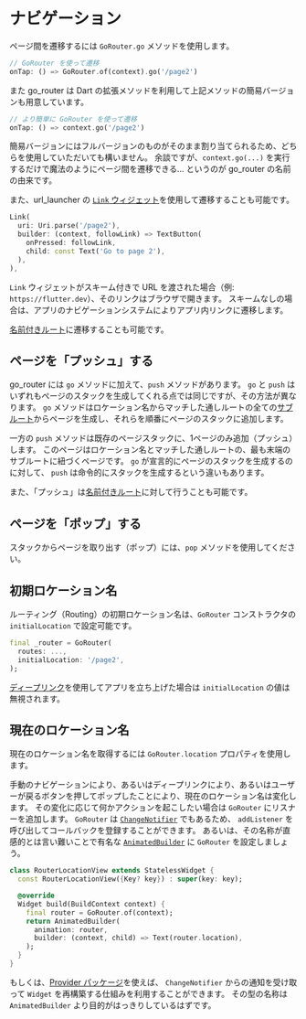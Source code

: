 # ナビゲーション

ページ間を遷移するには `GoRouter.go` メソッドを使用します。

```dart
// GoRouter を使って遷移
onTap: () => GoRouter.of(context).go('/page2')
```

また go_router は Dart の拡張メソッドを利用して上記メソッドの簡易バージョンも用意しています。

```dart
// より簡単に GoRouter を使って遷移
onTap: () => context.go('/page2')
```

簡易バージョンにはフルバージョンのものがそのまま割り当てられるため、どちらを使用していただいても構いません。
余談ですが、`context.go(...)` を実行するだけで魔法のようにページ間を遷移できる... というのが go_router の名前の由来です。

また、url_launcher の [`Link` ウィジェット](https://pub.dev/documentation/url_launcher/latest/link/link-library.html)を使用して遷移することも可能です。

```dart
Link(
  uri: Uri.parse('/page2'),
  builder: (context, followLink) => TextButton(
    onPressed: followLink,
    child: const Text('Go to page 2'),
  ),
),
```

`Link` ウィジェットがスキーム付きで URL を渡された場合（例: `https://flutter.dev`）、そのリンクはブラウザで開きます。
スキームなしの場合は、アプリのナビゲーションシステムによりアプリ内リンクに遷移します。

[名前付きルート](/named-routes)に遷移することも可能です。

## ページを「プッシュ」する

go_router には `go` メソッドに加えて、`push` メソッドがあります。
`go` と `push` はいずれもページのスタックを生成してくれる点では同じですが、その方法が異なります。
`go` メソッドはロケーション名からマッチした通しルートの全ての[サブルート](/sub-routes)からページを生成し、それらを順番にページのスタックに追加します。

一方の `push` メソッドは既存のページスタックに、1ページのみ追加（プッシュ）します。
このページはロケーション名とマッチした通しルートの、最も末端のサブルートに紐づくページです。
`go` が宣言的にページのスタックを生成するのに対して、 `push` は命令的にスタックを生成するという違いもあります。

また、「プッシュ」は[名前付きルート](/named-routes)に対して行うことも可能です。

## ページを「ポップ」する

スタックからページを取り出す（ポップ）には、`pop` メソッドを使用してください。

## 初期ロケーション名

ルーティング（Routing）の初期ロケーション名は、`GoRouter` コンストラクタの `initialLocation` で設定可能です。

```dart
final _router = GoRouter(
  routes: ...,
  initialLocation: '/page2',
);
```

[ディープリンク](/declarative-routing#ディープリンク)を使用してアプリを立ち上げた場合は `initialLocation` の値は無視されます。

## 現在のロケーション名

現在のロケーション名を取得するには `GoRouter.location` プロパティを使用します。

手動のナビゲーションにより、あるいはディープリンクにより、あるいはユーザーが戻るボタンを押してポップしたことにより、現在のロケーション名は変化します。
その変化に応じて何かアクションを起こしたい場合は `GoRouter` にリスナーを追加します。
`GoRouter` は [`ChangeNotifier`](https://api.flutter.dev/flutter/foundation/ChangeNotifier-class.html) でもあるため、
`addListener` を呼び出してコールバックを登録することができます。
あるいは、その名称が直感的とは言い難いことで有名な [`AnimatedBuilder`](https://stackoverflow.com/a/67016227) に `GoRouter` を設定しましょう。

```dart
class RouterLocationView extends StatelessWidget {
  const RouterLocationView({Key? key}) : super(key: key);

  @override
  Widget build(BuildContext context) {
    final router = GoRouter.of(context);
    return AnimatedBuilder(
      animation: router,
      builder: (context, child) => Text(router.location),
    );
  }
}
```

もしくは、[Provider パッケージ](https://pub.dev/packages/provider)を使えば、
`ChangeNotifier` からの通知を受け取って `Widget` を再構築する仕組みを利用することができます。
その型の名称は `AnimatedBuilder` より目的がはっきりしているはずです。

